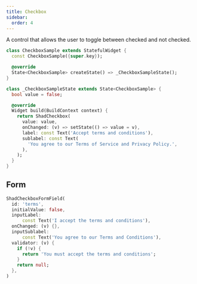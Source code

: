 ```yaml
---
title: Checkbox
sidebar:
  order: 4
---
```



A control that allows the user to toggle between checked and not checked.

<Preview src="checkbox">

```dart
class CheckboxSample extends StatefulWidget {
  const CheckboxSample({super.key});

  @override
  State<CheckboxSample> createState() => _CheckboxSampleState();
}

class _CheckboxSampleState extends State<CheckboxSample> {
  bool value = false;

  @override
  Widget build(BuildContext context) {
    return ShadCheckbox(
      value: value,
      onChanged: (v) => setState(() => value = v),
      label: const Text('Accept terms and conditions'),
      sublabel: const Text(
        'You agree to our Terms of Service and Privacy Policy.',
      ),
    );
  }
}
```

</Preview>

## Form

<Preview src="form?style=checkboxField" minHeight="300px">

```dart
ShadCheckboxFormField(
  id: 'terms',
  initialValue: false,
  inputLabel:
      const Text('I accept the terms and conditions'),
  onChanged: (v) {},
  inputSublabel:
      const Text('You agree to our Terms and Conditions'),
  validator: (v) {
    if (!v) {
      return 'You must accept the terms and conditions';
    }
    return null;
  },
)
```

</Preview>
